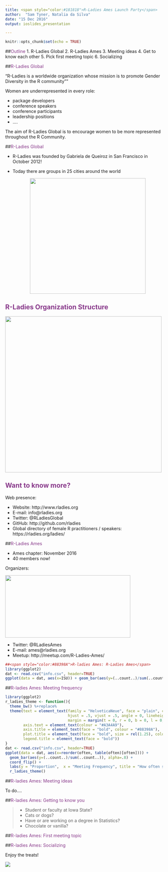 ```yaml
---
title: <span style="color:#181818">R-Ladies Ames Launch Party</span>
author:  "Sam Tyner, Natalia da Silva"
date: "15 Dec 2016"
output: ioslides_presentation

---
```


 <style>
 .title-slide {
     background-image: url(imgs/R-LadiesGlobal_banner.png);
     background-repeat: no-repeat;
        background-size: 400px, 300px;
   }
   </style>

```r
knitr::opts_chunk$set(echo = TRUE)
```



##<span style="color:#88398A">Outline</span> 
1. R-Ladies Global
2. R-Ladies Ames
3. Meeting ideas
4. Get to know each other
5. Pick first meeting topic
6. Socializing

##<span style="color:#88398A">R-Ladies Global</span> 

"R-Ladies is a worldwide organization whose mission is to promote Gender Diversity in the R community""

Women are underrepresented in every role:

* package developers
* conference speakers
* conference participants
* leadership positions
* ....

The aim of R-Ladies Global is to encourage women to be more represented throughout the R Community. 


##<span style="color:#88398A">R-Ladies Global</span> 

* R-Ladies was founded by Gabriela de Queiroz in San Francisco in October 2012!

* Today there are groups in 25 cities around the world
<center>
<img src="imgs/map.png" height="370px"/>

</center>

## <span style="color:#88398A">R-Ladies Organization Structure</span>

<img src="imgs/structure.png" height="500px"/>


## <span style="color:#88398A">Want to know more?</span>

Web presence:

* Website: http://www.rladies.org
* E-mail: info@rladies.org
* Twitter: @RLadiesGlobal
* GitHub: http://github.com/rladies
* Global directory of female R practitioners / speakers: https://rladies.org/ladies/




##<span style="color:#88398A">R-Ladies Ames</span> 


* Ames chapter: November 2016 
* 40 members now!

Organizers:

<img src="imgs/orga.png" height="200px" width="400px"/> 



* Twitter: @RLadiesAmes 
* E-mail: ames@rladies.org
* Meetup: http://meetup.com/R-Ladies-Ames/


```r
##<span style="color:#88398A">R-ladies Ames: R-Ladies Ames</span> 
library(ggplot2)
dat <- read.csv("info.csv", header=TRUE)
ggplot(data = dat, aes(x=ISU)) + geom_bar(aes(y=(..count..)/sum(..count..)))  + labs(y = "Proportion",  x = "ISU")

```

##<span style="color:#88398A">R-ladies Ames: Meeting frequency</span> 

```r
library(ggplot2)
r_ladies_theme <- function(){
  theme_bw() %+replace% 
  theme(text = element_text(family = "HelveticaNeue", face = "plain", colour = 'black', size = 10,
                            hjust = .5, vjust = .5, angle = 0, lineheight = 1.1, 
                            margin = margin(t = 0, r = 0, b = 0, l = 0, unit = "pt"), debug= FALSE), 
        axis.text = element_text(colour = "#A3A4A9"), 
        axis.title = element_text(face = "bold", colour = "#88398A"), 
        plot.title = element_text(face = "bold", size = rel(1.25), colour = "#88398A", margin = margin(t = 0, r = 0, b = 6.6, l = 0, unit = "pt")),
        legend.title = element_text(face = "bold"))
}
dat <- read.csv("info.csv", header=TRUE)
ggplot(data = dat, aes(x=reorder(often, table(often)[often]))) +
  geom_bar(aes(y=(..count..)/sum(..count..)), alpha=.8) + 
  coord_flip() + 
  labs(y = "Proportion",  x = "Meeting Frequency", title = "How often should we meet?") +
  r_ladies_theme()
```


##<span style="color:#88398A">R-ladies Ames: Meeting ideas</span> 

To do....

##<span style="color:#88398A">R-ladies Ames: Getting to know you</span> 

> - Student or faculty at Iowa State?
> - Cats or dogs?
> - Have or are working on a degree in Statistics?
> - Chocolate or vanilla?

##<span style="color:#88398A">R-ladies Ames: First meeting topic</span> 

##<span style="color:#88398A">R-ladies Ames: Socializing</span> 

Enjoy the treats! 

![](http://www.reactiongifs.com/r/sBlIWMK.gif)


